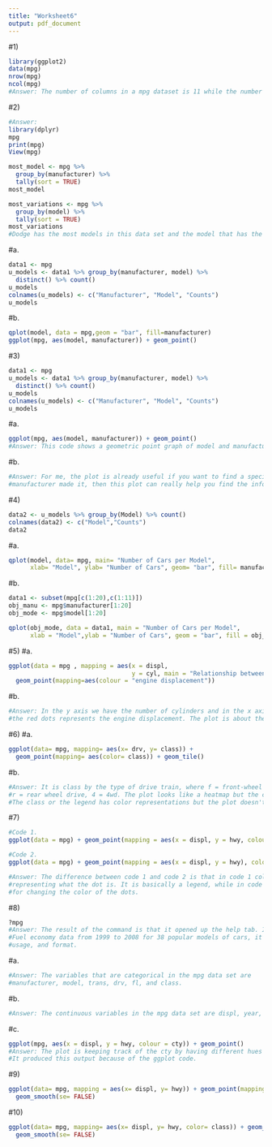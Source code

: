 ```yaml
---
title: "Worksheet6"
output: pdf_document
---
```

#1)
```r
library(ggplot2)
data(mpg)
nrow(mpg)
ncol(mpg)
#Answer: The number of columns in a mpg dataset is 11 while the number of rows is 234.

```
#2)
```r
#Answer: 
library(dplyr)
mpg
print(mpg)
View(mpg)

most_model <- mpg %>% 
  group_by(manufacturer) %>% 
  tally(sort = TRUE)
most_model

most_variations <- mpg %>% 
  group_by(model) %>% 
  tally(sort = TRUE)
most_variations
#Dodge has the most models in this data set and the model that has the most variations is caravan 2wd. 

```
#a.
```r
data1 <- mpg
u_models <- data1 %>% group_by(manufacturer, model) %>%
  distinct() %>% count()
u_models
colnames(u_models) <- c("Manufacturer", "Model", "Counts")
u_models

```
#b.
```r
qplot(model, data = mpg,geom = "bar", fill=manufacturer)
ggplot(mpg, aes(model, manufacturer)) + geom_point()

```
#3)
```r
data1 <- mpg
u_models <- data1 %>% group_by(manufacturer, model) %>%
  distinct() %>% count()
u_models
colnames(u_models) <- c("Manufacturer", "Model", "Counts")
u_models

```
#a.
```r
ggplot(mpg, aes(model, manufacturer)) + geom_point()
#Answer: This code shows a geometric point graph of model and manufacturer of the mpg data set. 

```
#b.
```r
#Answer: For me, the plot is already useful if you want to find a specific model and what 
#manufacturer made it, then this plot can really help you find the information that you need. 
```

#4)
```r
data2 <- u_models %>% group_by(Model) %>% count()
colnames(data2) <- c("Model","Counts")
data2

```
#a.
```r
qplot(model, data= mpg, main= "Number of Cars per Model", 
      xlab= "Model", ylab= "Number of Cars", geom= "bar", fill= manufacturer) + coord_flip()

```
#b.
```r
data1 <- subset(mpg[c(1:20),c(1:11)])
obj_manu <- mpg$manufacturer[1:20]
obj_mode <- mpg$model[1:20]

qplot(obj_mode, data = data1, main = "Number of Cars per Model", 
      xlab = "Model",ylab = "Number of Cars", geom = "bar", fill = obj_manu) + coord_flip()

```
#5)
#a.
```r
ggplot(data = mpg , mapping = aes(x = displ, 
                                  y = cyl, main = "Relationship between No. of Cylinders and Engine Displacement")) + 
  geom_point(mapping=aes(colour = "engine displacement")) 

```
#b.
```r
#Answer: In the y axis we have the number of cylinders and in the x axis we have the displacement,
#the red dots represents the engine displacement. The plot is about the ctlinders by displacement. 

```
#6)
#a.
```r
ggplot(data= mpg, mapping= aes(x= drv, y= class)) + 
  geom_point(mapping= aes(color= class)) + geom_tile()

```
#b.
```r
#Answer: It is class by the type of drive train, where f = front-wheel drive, 
#r = rear wheel drive, 4 = 4wd. The plot looks like a heatmap but the color is black.
#The class or the legend has color representations but the plot doesn't have any color. 

```

#7)
```r
#Code 1.
ggplot(data = mpg) + geom_point(mapping = aes(x = displ, y = hwy, colour = "blue"))

#Code 2.
ggplot(data = mpg) + geom_point(mapping = aes(x = displ, y = hwy), colour = "blue")

#Answer: The difference between code 1 and code 2 is that in code 1 colour is for 
#representing what the dot is. It is basically a legend, while in code 2 it is 
#for changing the color of the dots.

```
#8)
```r
?mpg
#Answer: The result of the command is that it opened up the help tab. It gave the title 
#Fuel economy data from 1999 to 2008 for 38 popular models of cars, it gave a short description,
#usage, and format.

```
#a.
```r
#Answer: The variables that are categorical in the mpg data set are
#manufacturer, model, trans, drv, fl, and class.
```

#b.
```r
#Answer: The continuous variables in the mpg data set are displ, year, cyl.

```
#c.
```r
ggplot(mpg, aes(x = displ, y = hwy, colour = cty)) + geom_point()
#Answer: The plot is keeping track of the cty by having different hues of color blue.
#It produced this output because of the ggplot code. 

```
#9)
```r
ggplot(data= mpg, mapping = aes(x= displ, y= hwy)) + geom_point(mapping= aes(color= class)) +
  geom_smooth(se= FALSE)

```
#10)
```r
ggplot(data= mpg, mapping= aes(x= displ, y= hwy, color= class)) + geom_point() +
  geom_smooth(se= FALSE)
```
